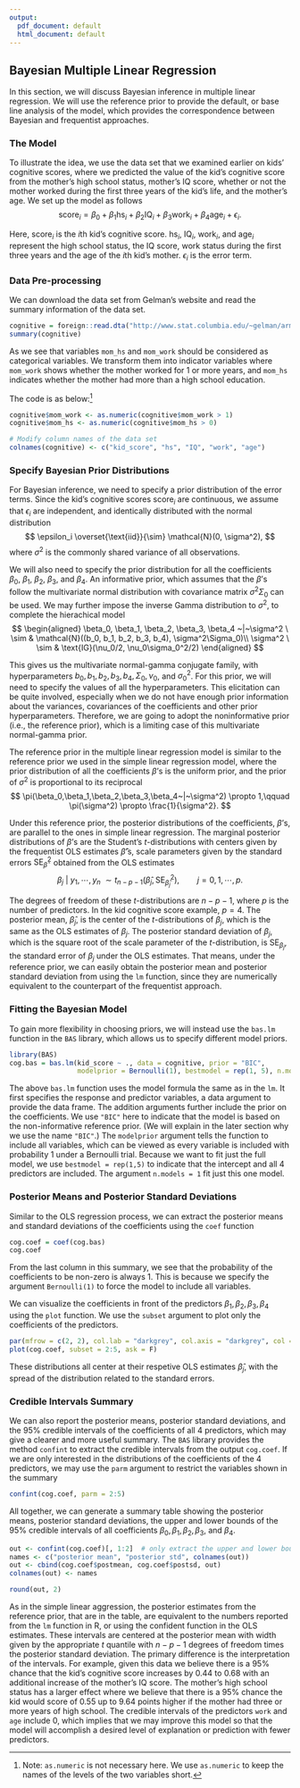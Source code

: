 ```yaml
---
output:
  pdf_document: default
  html_document: default
---
```

## Bayesian Multiple Linear Regression

In this section, we will discuss Bayesian inference in multiple linear regression. We will use the reference prior to provide the default, or base line analysis of the model, which provides the correspondence between Bayesian and frequentist approaches.

### The Model

To illustrate the idea, we use the data set that we examined earlier on kids' cognitive scores, where we predicted the value of the kid's cognitive score from the mother's high school status, mother's IQ score, whether or not the mother worked during the first three years of the kid's life, and the mother's age. We set up the model as follows
$$ \text{score}_i = \beta_0 + \beta_1 \text{hs}_i + \beta_2\text{IQ}_i + \beta_3\text{work}_i + \beta_4 \text{age}_i + \epsilon_i. $$

Here, $\text{score}_i$ is the $i$th kid's cognitive score. $\text{hs}_i$, $\text{IQ}_i$, $\text{work}_i$, and $\text{age}_i$ represent the high school status, the IQ score, work status during the first three years and the age of the $i$th kid's mother. $\epsilon_i$ is the error term. 

### Data Pre-processing

We can download the data set from Gelman's website and read the summary information of the data set.
```r
cognitive = foreign::read.dta("http://www.stat.columbia.edu/~gelman/arm/examples/child.iq/kidiq.dta")
summary(cognitive)
```

As we see that variables `mom_hs` and `mom_work` should be considered as categorical variables. We transform them into indicator variables where `mom_work` shows whether the mother worked for 1 or more years, and `mom_hs` indicates whether the mother had more than a high school education.

The code is as below:^[Note: `as.numeric` is not necessary here. We use `as.numeric` to keep the names of the levels of the two variables short.]

```r
cognitive$mom_work <- as.numeric(cognitive$mom_work > 1)
cognitive$mom_hs <- as.numeric(cognitive$mom_hs > 0)

# Modify column names of the data set
colnames(cognitive) <- c("kid_score", "hs", "IQ", "work", "age")
```

### Specify Bayesian Prior Distributions

For Bayesian inference, we need to specify a prior distribution of the error terms. Since the kid's cognitive scores $\text{score}_i$ are continuous, we assume that $\epsilon_i$ are independent, and identically distributed with the normal distribution
$$ \epsilon_i \overset{\text{iid}}{\sim} \mathcal{N}(0, \sigma^2), $$
where $\sigma^2$ is the commonly shared variance of all observations.

We will also need to specify the prior distribution for all the coefficients $\beta_0,\ \beta_1,\ \beta_2,\ \beta_3$, and $\beta_4$. An informative prior, which assumes that the $\beta$'s follow the multivariate normal distribution with covariance matrix $\sigma^2\Sigma_0$ can be used. We may further impose the inverse Gamma distribution to $\sigma^2$, to complete the hierachical model
$$ 
\begin{aligned}
\beta_0, \beta_1, \beta_2, \beta_3, \beta_4 ~|~\sigma^2 \ \sim & \mathcal{N}((b_0, b_1, b_2, b_3, b_4), \sigma^2\Sigma_0)\\
\sigma^2 \ \sim & \text{IG}(\nu_0/2, \nu_0\sigma_0^2/2) 
\end{aligned}
$$

This gives us the multivariate normal-gamma conjugate family, with hyperparameters $b_0, b_1, b_2, b_3, b_4, \Sigma_0, \nu_0$, and $\sigma_0^2$. For this prior, we will need to specify the values of all the hyperparameters. This elicitation can be quite involved, especially when we do not have enough prior information about the variances, covariances of the coefficients and other prior hyperparameters. Therefore, we are going to adopt the noninformative prior (i.e., the reference prior), which is a limiting case of this multivariate normal-gamma prior.

The reference prior in the multiple linear regression model is similar to the reference prior we used in the simple linear regression model, where the prior distribution of all the coefficients $\beta$'s is the uniform prior, and the prior of $\sigma^2$ is proportional to its reciprocal
$$ \pi(\beta_0,\beta_1,\beta_2,\beta_3,\beta_4~|~\sigma^2) \propto 1,\qquad \pi(\sigma^2) \propto \frac{1}{\sigma^2}. $$

Under this reference prior, the posterior distributions of the coefficients, $\beta$'s, are parallel to the ones in simple linear regression. The marginal posterior distributions of $\beta$'s are the Student's $t$-distributions with centers given by the frequentist OLS estimates  $\hat{\beta}$'s, scale parameters given by the standard errors $\text{SE}_{\hat{\beta}}^2$ obtained from the OLS estimates
$$
\beta_j~|~y_1,\cdots,y_n\ \sim t_{n-p-1}(\hat{\beta}_j, \text{SE}_{\hat{\beta}_j}^2),\qquad j = 0, 1, \cdots, p.
$$

The degrees of freedom of these $t$-distributions are $n-p-1$, where $p$ is the number of predictors. In the kid cognitive score example, $p=4$. The posterior mean, $\hat{\beta}_j$, is the center of the $t$-distributions of $\beta_j$, which is the same as the OLS estimates of $\beta_j$. The posterior standard deviation of $\beta_j$, which is the square root of the scale parameter of the $t$-distribution, is $\text{SE}_{\beta_j}$, the standard error of $\beta_j$ under the OLS estimates. That means, under the reference prior, we can easily obtain the posterior mean and posterior standard deviation from using the `lm` function, since they are numerically equivalent to the counterpart of the frequentist approach.


### Fitting the Bayesian Model

To gain more flexibility in choosing priors, we will instead use the `bas.lm` function in the `BAS` library, which allows us to specify different model priors.

```r
library(BAS)
cog.bas = bas.lm(kid_score ~ ., data = cognitive, prior = "BIC", 
                 modelprior = Bernoulli(1), bestmodel = rep(1, 5), n.models = 1)
```

The above `bas.lm` function uses the model formula the same as in the `lm`. It first specifies the response and predictor variables, a data argument to provide the data frame. The addition arguments further include the prior on the coefficients. We use `"BIC"` here to indicate that the model is based on the non-informative reference prior. (We will explain in the later section why we use the name `"BIC"`.) The `modelprior` argument tells the function to include all variables, which can be viewed as every variable is included with probability 1 under a Bernoulli trial. Because we want to fit just the full model, we use `bestmodel = rep(1,5)` to indicate that the intercept and all 4 predictors are included. The argument `n.models = 1` fit just this one model.


### Posterior Means and Posterior Standard Deviations

Similar to the OLS regression process, we can extract the posterior means and standard deviations of the coefficients using the `coef` function

```r
cog.coef = coef(cog.bas)
cog.coef
```

From the last column in this summary, we see that the probability of the coefficients to be non-zero is always 1. This is because we specify the argument `Bernoulli(1)` to force the model to include all variables.

We can visualize the coefficients in front of the predictors $\beta_1,\beta_2, \beta_3, \beta_4$ using the `plot` function. We use the `subset` argument to plot only the coefficients of the predictors.

```r
par(mfrow = c(2, 2), col.lab = "darkgrey", col.axis = "darkgrey", col = "darkgrey")
plot(cog.coef, subset = 2:5, ask = F)
```

These distributions all center at their respetive OLS estimates $\hat{\beta}_j$, with the spread of the distribution related to the standard errors. 

### Credible Intervals Summary

We can also report the posterior means, posterior standard deviations, and the 95% credible intervals of the coefficients of all 4 predictors, which may give a clearer and more useful summary. The `BAS` library provides the method `confint` to extract the credible intervals from the output `cog.coef`. If we are only interested in the distributions of the coefficients of the 4 predictors, we may use the `parm` argument to restrict the variables shown in the summary
```r
confint(cog.coef, parm = 2:5)
```

All together, we can generate a summary table showing the posterior means, posterior standard deviations, the upper and lower bounds of the 95% credible intervals of all coefficients $\beta_0, \beta_1, \beta_2, \beta_3$, and $\beta_4$.

```r
out <- confint(cog.coef)[, 1:2]  # only extract the upper and lower bounds of the credible intervals
names <- c("posterior mean", "posterior std", colnames(out))
out <- cbind(cog.coef$postmean, cog.coef$postsd, out)
colnames(out) <- names

round(out, 2)
```

As in the simple linear aggression, the posterior estimates from the reference prior, that are in the table, are equivalent to the numbers reported from the `lm` function in R, or using the confident function in the OLS estimates. These intervals are centered at the posterior mean with width given by  the appropriate $t$ quantile with $n-p-1$ degrees of freedom times the posterior standard deviation. The primary difference is the interpretation of the intervals. For example, given this data we believe there is a 95% chance that the kid's cognitive score increases by 0.44 to 0.68 with an additional increase of the mother's IQ score. The mother's high school status has a larger effect where we believe that there is a 95% chance the kid would score of 0.55 up to 9.64 points higher if the mother had three or more years of high school. The credible intervals of the predictors `work` and `age` include 0, which implies that we may improve this model so that the model will accomplish a desired level of explanation or prediction with fewer predictors. 



